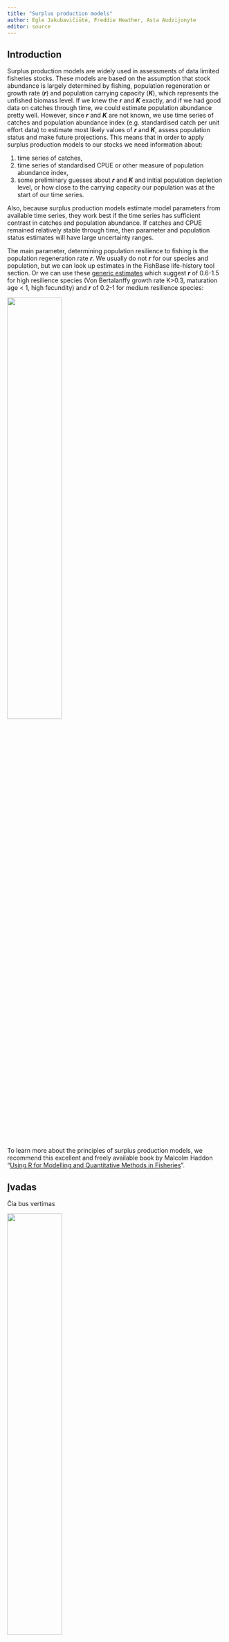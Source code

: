 ```yaml
---
title: "Surplus production models"
author: Egle Jakubavičiūtė, Freddie Heather, Asta Audzijonyte
editor: source
---
```


::: {.content-visible when-profile="english"}
## Introduction

Surplus production models are widely used in assessments of data limited fisheries stocks. These models are based on the assumption that stock abundance is largely determined by fishing, population regeneration or growth rate (***r***) and population carrying capacity (***K***), which represents the unfished biomass level. If we knew the ***r*** and ***K*** exactly, and if we had good data on catches through time, we could estimate population abundance pretty well. However, since ***r*** and ***K*** are not known, we use time series of catches and population abundance index (e.g. standardised catch per unit effort data) to estimate most likely values of ***r*** and ***K***, assess population status and make future projections. This means that in order to apply surplus production models to our stocks we need information about:

1)  time series of catches,
2)  time series of standardised CPUE or other measure of population abundance index,
3)  some preliminary guesses about ***r*** and ***K*** and initial population depletion level, or how close to the carrying capacity our population was at the start of our time series.

Also, because surplus production models estimate model parameters from available time series, they work best if the time series has sufficient contrast in catches and population abundance. If catches and CPUE remained relatively stable through time, then parameter and population status estimates will have large uncertainty ranges.

The main parameter, determining population resilience to fishing is the population regeneration rate ***r***. We usually do not ***r*** for our species and population, but we can look up estimates in the FishBase life-history tool section. Or we can use these [generic estimates](https://studylib.net/doc/5888624/doc---fishbase) which suggest ***r*** of 0.6-1.5 for high resilience species (Von Bertalanffy growth rate K\>0.3, maturation age \< 1, high fecundity) and ***r*** of 0.2-1 for medium resilience species:

![](images/PopGrowthRates.png){width="50%" fig-align="center"}

To learn more about the principles of surplus production models, we recommend this excellent and freely available book by Malcolm Haddon "[Using R for Modelling and Quantitative Methods in Fisheries](https://haddonm.github.io/URMQMF/surplus-production-models.html)".

:::

::: {.content-visible when-profile="lithuanian"}
## Įvadas

Čia bus vertimas

![](images/PopGrowthRates.png){width="50%" fig-align="center"}
:::

<!-- next para ------------------------------------------------------------- -->

::: {.content-visible when-profile="english"}
## Model 

Before applying surplus production models to our stocks it is important to understand how they work and what assumptions they make. To help you explore these assumptions and outcomes, we have developed this user friendly tool which you can access [**here**](https://fishsize.shinyapps.io/surplus-production/).

![](images/SPapp_screenshot.png){width="50%" fig-align="center"}

:::

::: {.content-visible when-profile="lithuanian"}
## Modelis 

lietuviškas vertimas
[**čia**](https://fishsize.shinyapps.io/surplus-production/) 

![](images/SPapp_screenshot.png){width="50%" fig-align="center"} 

:::

<!-- next para ------------------------------------------------------------- -->

::: {.content-visible when-profile="english"}
## Application of the model 

Surplus production models have been applied to a wide range of populations and usually perform better than even simpler models that are based only on catch data. For a recent overview of surplus production model applications, please see [**this publication**](). Also, when data is limited, simple surplus production models can perform better than more complex models with many parameters, which cannot be effectively estimated, see example publication [**here**](). 

However, it is important to remember that simple models must make simplifying assumptions. The main assumptions to keep in mind are: 

1. Population abundance is mostly controlled by fishing and not other environmental parameters or species interactions. If this is not the case we need other types of models - perhaps models relating stock abundance to prey biomass, temperature, currents or other factors. 

2.  All spawning stock biomass is equal. We do not care about age or size structure and assume that 1kg of mature 5 year old fish contributes the same amount of production to the stock as 1kg of mature 10 year fish.

3. Population parameters, such as growth, natural mortality, carrying capacity and regeneration rate are fixed through time and space. Although this is usually not the case, most datasets do not have enough information to estimate changes in these parameters through time anyway.  

:::


::: {.content-visible when-profile="lithuanian"}
## Modelio taikymas

Čia bus vertimas 

:::

![](images/Thymallusthymallus_sm.png){width="50%" fig-align="center"} 


